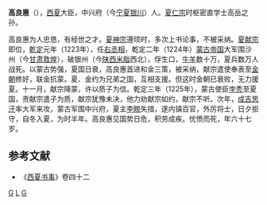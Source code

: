 '''高良惠'''（{{bd|1160年||1227年||}}），[[西夏|西夏]]大臣，中兴府（今[[宁夏|宁夏]][[银川|银川]]）人。[[夏仁宗|夏仁宗]]时枢密直学士高岳之孙。

高良惠为人忠恳，有经世之才。[[夏神宗|夏神宗]]遵顼时，多次上书论事，不被采纳。[[夏献宗|夏献宗]]即位，[[乾定|乾定]]元年（1223年），任[[右丞相|右丞相]]，乾定二年（1224年）[[蒙古帝国|蒙古帝国]]大军围沙州（今[[甘肃|甘肃]][[敦煌|敦煌]]），破银州（今[[陕西|陕西]][[米脂|米脂]]西北），俘生口，[[牛|牛]][[羊|羊]]数十万，夏兵数万人战死。以蒙古势强，夏国日衰，高良惠首进和金三策，被采纳，献宗遣使奉表至[[金朝|金朝]]修好，联金抗蒙。夏、金约为兄弟之国，互相支援。但这时金朝已衰败，无力援夏。十一月，献宗降蒙，许以质子为信。乾定三年（1225年），蒙古使臣[[孛秃|孛秃]]至夏国，责献宗遣子为质，献宗犹豫未决，他力劝献宗如约，献宗不听。次年，[[成吉思汗|成吉思汗]]率大军来攻，蒙古军围中兴府，夏主[[李睍|李睍]]失措，遂内镇百官，外厉将士，日夕拒守，自冬入夏，为时半年。高良惠见国势日危，积劳成疾。忧愤而死，年六十七岁。

==参考文献==
* 《[[西夏书事|西夏书事]]》卷四十二
[[分类:西夏官员|G]]
[[分类:高姓|L]]
[[分类:宁夏人|G]]